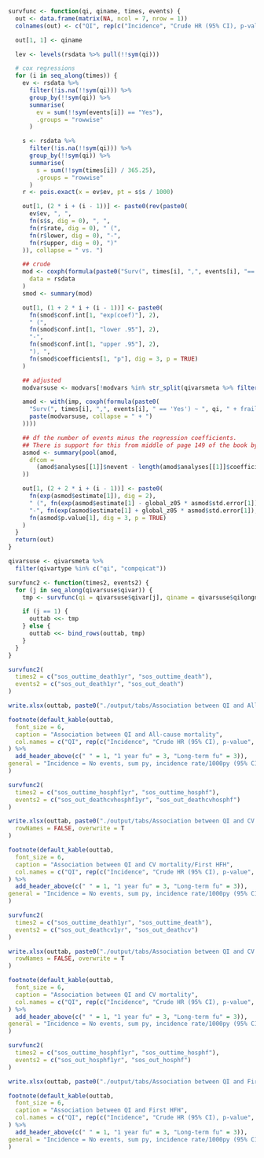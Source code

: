 ```r

survfunc <- function(qi, qiname, times, events) {
  out <- data.frame(matrix(NA, ncol = 7, nrow = 1))
  colnames(out) <- c("QI", rep(c("Incidence", "Crude HR (95% CI), p-value", "Adjusted HR (95% CI), p-value"), 2))

  out[1, 1] <- qiname

  lev <- levels(rsdata %>% pull(!!sym(qi)))

  # cox regressions
  for (i in seq_along(times)) {
    ev <- rsdata %>%
      filter(!is.na(!!sym(qi))) %>%
      group_by(!!sym(qi)) %>%
      summarise(
        ev = sum(!!sym(events[i]) == "Yes"),
        .groups = "rowwise"
      )

    s <- rsdata %>%
      filter(!is.na(!!sym(qi))) %>%
      group_by(!!sym(qi)) %>%
      summarise(
        s = sum(!!sym(times[i]) / 365.25),
        .groups = "rowwise"
      )
    r <- pois.exact(x = ev$ev, pt = s$s / 1000)

    out[1, (2 * i + (i - 1))] <- paste0(rev(paste0(
      ev$ev, ", ",
      fn(s$s, dig = 0), ", ",
      fn(r$rate, dig = 0), " (",
      fn(r$lower, dig = 0), "-",
      fn(r$upper, dig = 0), ")"
    )), collapse = " vs. ")

    ## crude
    mod <- coxph(formula(paste0("Surv(", times[i], ",", events[i], "=='Yes') ~ ", qi, " + frailty(shf_centre)")),
      data = rsdata
    )
    smod <- summary(mod)

    out[1, (1 + 2 * i + (i - 1))] <- paste0(
      fn(smod$conf.int[1, "exp(coef)"], 2),
      " (",
      fn(smod$conf.int[1, "lower .95"], 2),
      "-",
      fn(smod$conf.int[1, "upper .95"], 2),
      "), ",
      fn(smod$coefficients[1, "p"], dig = 3, p = TRUE)
    )

    ## adjusted
    modvarsuse <- modvars[!modvars %in% str_split(qivarsmeta %>% filter(qivar == qi) %>% pull(noadjvars), ", ")[[1]]]

    amod <- with(imp, coxph(formula(paste0(
      "Surv(", times[i], ",", events[i], " == 'Yes') ~ ", qi, " + frailty(shf_centre) + ",
      paste(modvarsuse, collapse = " + ")
    ))))

    ## df the number of events minus the regression coefficients.
    ## There is support for this from middle of page 149 of the book by Parmer & Machin (ISBN 0471936405)
    asmod <- summary(pool(amod,
      dfcom =
        (amod$analyses[[1]]$nevent - length(amod$analyses[[1]]$coefficients))
    ))

    out[1, (2 + 2 * i + (i - 1))] <- paste0(
      fn(exp(asmod$estimate[1]), dig = 2),
      " (", fn(exp(asmod$estimate[1] - global_z05 * asmod$std.error[1]), dig = 2),
      "-", fn(exp(asmod$estimate[1] + global_z05 * asmod$std.error[1]), dig = 2), "), ",
      fn(asmod$p.value[1], dig = 3, p = TRUE)
    )
  }
  return(out)
}

qivarsuse <- qivarsmeta %>%
  filter(qivartype %in% c("qi", "compqicat"))

survfunc2 <- function(times2, events2) {
  for (j in seq_along(qivarsuse$qivar)) {
    tmp <- survfunc(qi = qivarsuse$qivar[j], qiname = qivarsuse$qilongname[j], times = times2, events = events2)

    if (j == 1) {
      outtab <<- tmp
    } else {
      outtab <<- bind_rows(outtab, tmp)
    }
  }
}
```

```r
survfunc2(
  times2 = c("sos_outtime_death1yr", "sos_outtime_death"),
  events2 = c("sos_out_death1yr", "sos_out_death")
)

write.xlsx(outtab, paste0("./output/tabs/Association between QI and All-cause mortality_", Sys.Date(), ".xlsx"), rowNames = FALSE, overwrite = T)

footnote(default_kable(outtab,
  font_size = 6,
  caption = "Association between QI and All-cause mortality",
  col.names = c("QI", rep(c("Incidence", "Crude HR (95% CI), p-value", "Adjusted HR (95% CI), p-value"), 2))
) %>%
  add_header_above(c(" " = 1, "1 year fu" = 3, "Long-term fu" = 3)),
general = "Incidence = No events, sum py, incidence rate/1000py (95% CI)"
)
```

```r
survfunc2(
  times2 = c("sos_outtime_hosphf1yr", "sos_outtime_hosphf"),
  events2 = c("sos_out_deathcvhosphf1yr", "sos_out_deathcvhosphf")
)

write.xlsx(outtab, paste0("./output/tabs/Association between QI and CV mortality/First HFH_", Sys.Date(), ".xlsx"),
  rowNames = FALSE, overwrite = T
)

footnote(default_kable(outtab,
  font_size = 6,
  caption = "Association between QI and CV mortality/First HFH",
  col.names = c("QI", rep(c("Incidence", "Crude HR (95% CI), p-value", "Adjusted HR (95% CI), p-value"), 2))
) %>%
  add_header_above(c(" " = 1, "1 year fu" = 3, "Long-term fu" = 3)),
general = "Incidence = No events, sum py, incidence rate/1000py (95% CI)"
)
```

```r
survfunc2(
  times2 = c("sos_outtime_death1yr", "sos_outtime_death"),
  events2 = c("sos_out_deathcv1yr", "sos_out_deathcv")
)

write.xlsx(outtab, paste0("./output/tabs/Association between QI and CV mortality_", Sys.Date(), ".xlsx"),
  rowNames = FALSE, overwrite = T
)

footnote(default_kable(outtab,
  font_size = 6,
  caption = "Association between QI and CV mortality",
  col.names = c("QI", rep(c("Incidence", "Crude HR (95% CI), p-value", "Adjusted HR (95% CI), p-value"), 2))
) %>%
  add_header_above(c(" " = 1, "1 year fu" = 3, "Long-term fu" = 3)),
general = "Incidence = No events, sum py, incidence rate/1000py (95% CI)"
)
```

```r
survfunc2(
  times2 = c("sos_outtime_hosphf1yr", "sos_outtime_hosphf"),
  events2 = c("sos_out_hosphf1yr", "sos_out_hosphf")
)

write.xlsx(outtab, paste0("./output/tabs/Association between QI and First HFH_", Sys.Date(), ".xlsx"), rowNames = FALSE, overwrite = T)

footnote(default_kable(outtab,
  font_size = 6,
  caption = "Association between QI and First HFH",
  col.names = c("QI", rep(c("Incidence", "Crude HR (95% CI), p-value", "Adjusted HR (95% CI), p-value"), 2))
) %>%
  add_header_above(c(" " = 1, "1 year fu" = 3, "Long-term fu" = 3)),
general = "Incidence = No events, sum py, incidence rate/1000py (95% CI)"
)
```
